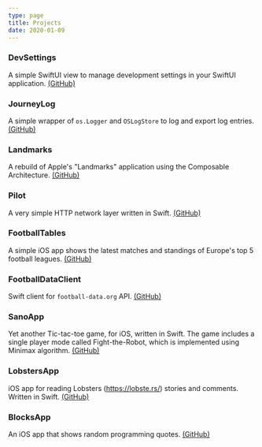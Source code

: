```yaml
---
type: page
title: Projects
date: 2020-01-09
---
```


### DevSettings
A simple SwiftUI view to manage development settings in your SwiftUI application. [(GitHub)](https://github.com/Thieurom/DevSettings)

### JourneyLog
A simple wrapper of `os.Logger` and `OSLogStore` to log and export log entries. [(GitHub)](https://github.com/Thieurom/JourneyLog)

### Landmarks
A rebuild of Apple's "Landmarks" application using the Composable Architecture. [(GitHub)](https://github.com/Thieurom/Landmarks)

### Pilot
A very simple HTTP network layer written in Swift. [(GitHub)](https://github.com/Thieurom/Pilot)

### FootballTables
A simple iOS app shows the latest matches and standings of Europe's top 5 football leagues. [(GitHub)](https://github.com/Thieurom/FootballTables)

### FootballDataClient
Swift client for `football-data.org` API. [(GitHub)](https://github.com/Thieurom/FootballDataClient)

### SanoApp
Yet another Tic-tac-toe game, for iOS, written in Swift. The game includes a single player mode called Fight-the-Robot, which is implemented using Minimax algorithm. [(GitHub)](https://github.com/Thieurom/SanoApp)

### LobstersApp
iOS app for reading Lobsters (https://lobste.rs/) stories and comments. Written in Swift. [(GitHub)](https://github.com/Thieurom/LobstersApp)

### BlocksApp
An iOS app that shows random programming quotes. [(GitHub)](https://github.com/Thieurom/BlocksApp)

